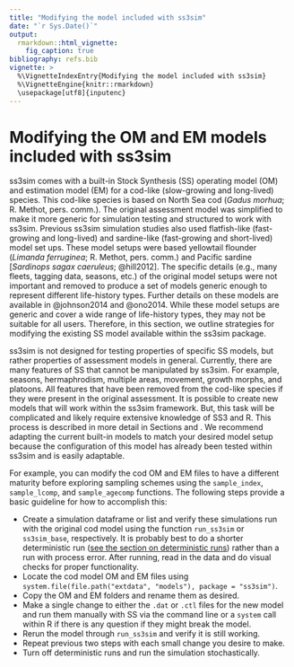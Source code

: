 ```yaml
---
title: "Modifying the model included with ss3sim"
date: "`r Sys.Date()`"
output:
  rmarkdown::html_vignette:
    fig_caption: true
bibliography: refs.bib
vignette: >
  %\VignetteIndexEntry{Modifying the model included with ss3sim}
  %\VignetteEngine{knitr::rmarkdown}
  \usepackage[utf8]{inputenc}
---
```


# Modifying the OM and EM models included with ss3sim {#modify}

ss3sim comes with a built-in Stock Synthesis (SS) operating model (OM) and estimation model (EM) for a cod-like (slow-growing and long-lived) species.
This cod-like species is based on North Sea cod (*Gadus morhua*; R. Methot, pers. comm.).
The original assessment model was simplified to make it more generic for simulation testing and structured to work with ss3sim.
Previous ss3sim simulation studies also used flatfish-like (fast-growing and long-lived) and sardine-like (fast-growing and short-lived) model set ups.
These model setups were based yellowtail flounder (*Limanda ferruginea*; R. Methot, pers. comm.) and Pacific sardine [*Sardinops sagax caeruleus*; @hill2012].
The specific details (e.g., many fleets, tagging data, seasons, etc.) of the original model setups were not important and removed to produce a set of models generic enough to represent different life-history types.
Further details on these models are available in @johnson2014 and @ono2014.
While these model setups are generic and cover a wide range of life-history types,
they may not be suitable for all users.
Therefore, in this section, we outline strategies for modifying the existing SS model available within the ss3sim package.

ss3sim is not designed for testing properties of specific SS models, but rather properties of assessment models in general.
Currently, there are many features of SS that cannot be manipulated by ss3sim.
For example, seasons, hermaphrodism, multiple areas, movement, growth morphs, and platoons.
All features that have been removed from the cod-like species if they were present in the original assessment.
It is possible to create new models that will work within the ss3sim framework.
But, this task will be complicated and likely require extensive knowledge of SS3 and R.
This process is described in more detail in Sections \ref{sec:om-setup} and \ref{sec:em-setup}.
We recommend adapting the current built-in models to match your desired model setup because the configuration of this model has already been tested within ss3sim and is easily adaptable.

For example, you can modify the cod OM and EM files to have a different maturity before exploring sampling schemes using the `sample_index`, `sample_lcomp`, and `sample_agecomp` functions.
The following steps provide a basic guideline for how to accomplish this:

- Create a simulation dataframe or list and verify these simulations run with the original cod model using the function `run_ss3sim` or `ss3sim_base`, respectively.
  It is probably best to do a shorter deterministic run ([see the section on deterministic runs](introduction.html#deterministic)) rather than a run with process error.
  After running, read in the data and do visual checks for proper functionality.
- Locate the cod model OM and EM files using `system.file(file.path("extdata", "models"), package = "ss3sim")`.
- Copy the OM and EM folders and rename them as desired.
- Make a single change to either the `.dat` or `.ctl` files for the new model and run them manually with SS via the command line or a `system` call within R if there is any question if they might break the model.
- Rerun the model through `run_ss3sim` and verify it is still working.
- Repeat previous two steps with each small change you desire to make.
- Turn off deterministic runs and run the simulation stochastically.
